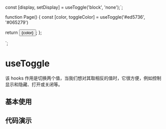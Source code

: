
const [display, setDisplay] = useToggle('block', 'none');`;

function Page() {
  const [color, toggleColor] = useToggle('#ed5736', '#065279')

  return <Button color={color} onClick={toggleColor}>{color}</Button>;
};

`;

# useToggle

该 hooks 作用是切换两个值，当我们想对其取相反的值时，它很方便，例如控制显示和隐藏、打开或关闭等。

## 基本使用

<CustomSandpack isOnlyEditor isReadonly currentPageCode={baseCode} />

## 代码演示
<CustomSandpack isReadonly currentPageCode={useCode} />

